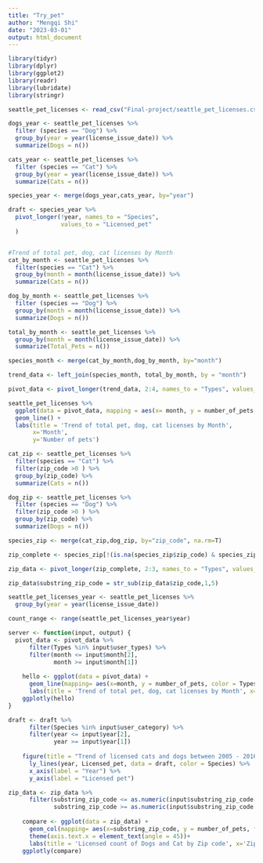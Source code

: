 ```yaml
---
title: "Try_pet"
author: "Mengqi Shi"
date: "2023-03-01"
output: html_document
---
```


```r
library(tidyr)
library(dplyr)
library(ggplot2)
library(readr)
library(lubridate)
library(stringr)

seattle_pet_licenses <- read_csv("Final-project/seattle_pet_licenses.csv")

dogs_year <- seattle_pet_licenses %>%  
  filter (species == "Dog") %>% 
  group_by(year = year(license_issue_date)) %>% 
  summarize(Dogs = n())

cats_year <- seattle_pet_licenses %>%  
  filter (species == "Cat") %>% 
  group_by(year = year(license_issue_date)) %>% 
  summarize(Cats = n())

species_year <- merge(dogs_year,cats_year, by="year")

draft <- species_year %>%
  pivot_longer(!year, names_to = "Species",
               values_to = "Licensed_pet"
  )


#Trend of total pet, dog, cat licenses by Month
cat_by_month <- seattle_pet_licenses %>% 
  filter(species == "Cat") %>% 
  group_by(month = month(license_issue_date)) %>% 
  summarize(Cats = n())

dog_by_month <- seattle_pet_licenses %>%
  filter (species == "Dog") %>% 
  group_by(month = month(license_issue_date)) %>% 
  summarize(Dogs = n())

total_by_month <- seattle_pet_licenses %>% 
  group_by(month = month(license_issue_date)) %>% 
  summarize(Total_Pets = n())

species_month <- merge(cat_by_month,dog_by_month, by="month")

trend_data <- left_join(species_month, total_by_month, by = "month")

pivot_data <- pivot_longer(trend_data, 2:4, names_to = "Types", values_to = "number_of_pets")

seattle_pet_licenses %>%
  ggplot(data = pivot_data, mapping = aes(x= month, y = number_of_pets, color = Types)) +
  geom_line() +
  labs(title = 'Trend of total pet, dog, cat licenses by Month', 
       x='Month', 
       y='Number of pets') 

```

```r
cat_zip <- seattle_pet_licenses %>% 
  filter(species == "Cat") %>% 
  filter(zip_code >0 ) %>% 
  group_by(zip_code) %>% 
  summarize(Cats = n())

dog_zip <- seattle_pet_licenses %>%  
  filter (species == "Dog") %>% 
  filter(zip_code >0 ) %>% 
  group_by(zip_code) %>% 
  summarize(Dogs = n())

species_zip <- merge(cat_zip,dog_zip, by="zip_code", na.rm=T)

zip_complete <- species_zip[!(is.na(species_zip$zip_code) & species_zip$zip_code==" "), ]

zip_data <- pivot_longer(zip_complete, 2:3, names_to = "Types", values_to = "number_of_pets")

zip_data$substring_zip_code = str_sub(zip_data$zip_code,1,5)

seattle_pet_licenses_year <- seattle_pet_licenses %>% 
  group_by(year = year(license_issue_date))

count_range <- range(seattle_pet_licenses_year$year)
```

```r
server <- function(input, output) {
  pivot_data <- pivot_data %>% 
      filter(Types %in% input$user_types) %>% 
      filter(month <= input$month[2],
             month >= input$month[1])
    
    hello <- ggplot(data = pivot_data) +
      geom_line(mapping= aes(x=month, y = number_of_pets, color = Types)) +
      labs(title = 'Trend of total pet, dog, cat licenses by Month', x='Month', y='Number of pets') 
    ggplotly(hello)
}
```

```r
draft <- draft %>% 
      filter(Species %in% input$user_category) %>% 
      filter(year <= input$year[2],
             year >= input$year[1])
    
    figure(title = "Trend of licensed cats and dogs between 2005 - 2016") %>%
      ly_lines(year, Licensed_pet, data = draft, color = Species) %>%
      x_axis(label = "Year") %>%
      y_axis(label = "Licensed pet")
```

```r
zip_data <- zip_data %>% 
      filter(substring_zip_code <= as.numeric(input$substring_zip_code[2]),
             substring_zip_code >= as.numeric(input$substring_zip_code[1]))
    
    compare <- ggplot(data = zip_data) +
      geom_col(mapping= aes(x=substring_zip_code, y = number_of_pets, fill = Types), position = "dodge") +
      theme(axis.text.x = element_text(angle = 45))+
      labs(title = 'Licensed count of Dogs and Cat by Zip code', x='Zip Code', y='Number of pets') 
    ggplotly(compare)  
```
